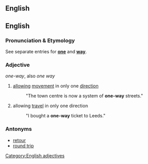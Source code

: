 ==English==
==English==

===Pronunciation & Etymology===
See separate entries for '''[[one]]''' and '''[[way]]'''.

===Adjective===
''one-way'', also ''one way''

# [[allow]]ing [[movement]] in only one [[direction]]
#: "The town centre is now a system of '''one-way''' streets."
# allowing [[travel]] in only one direction
#: "I bought a '''one-way''' ticket to Leeds."

===Antonyms===
* [[retour]]
* [[round trip]]

[[Category:English adjectives]]